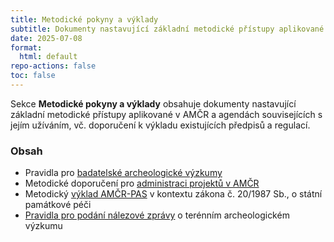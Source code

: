 ```yaml
---
title: Metodické pokyny a výklady
subtitle: Dokumenty nastavující základní metodické přístupy aplikované v AMČR
date: 2025-07-08
format:
  html: default
repo-actions: false
toc: false
---
```


Sekce **Metodické pokyny a výklady** obsahuje dokumenty nastavující základní metodické přístupy aplikované v AMČR a agendách souvisejících s jejím užíváním, vč. doporučení k výkladu existujících předpisů a regulací.

### Obsah 

- Pravidla pro [badatelské archeologické výzkumy](badatelske-vyzkumy.qmd)
- Metodické doporučení pro [administraci projektů v AMČR](administrace-proj.qmd)
- Metodický [výklad AMČR-PAS](amcr-pas.qmd) v kontextu zákona č. 20/1987 Sb., o státní památkové péči
- [Pravidla pro podání nálezové zprávy](pravidla-nz.qmd) o terénním archeologickém výzkumu
